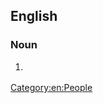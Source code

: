 ==English==

===Noun===
{{en-noun|head=[[crow]] [[eater]]}}
# {{context|Australia|lang=en}} {{alternative form of|croweater|lang=en}}
[[Category:en:People]]